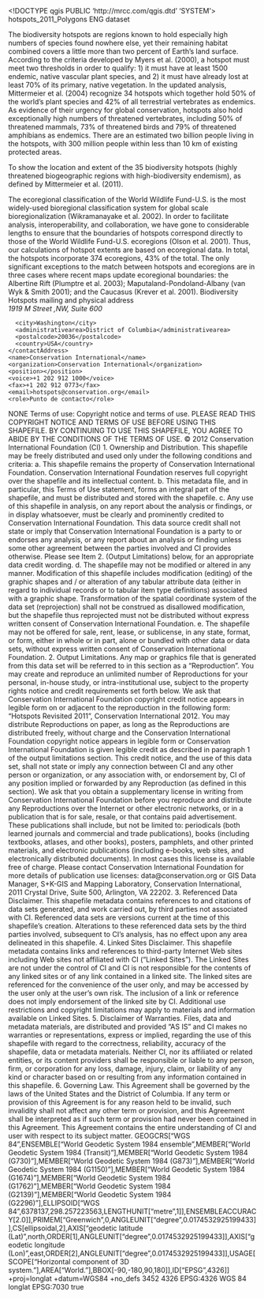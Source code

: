 <!DOCTYPE qgis PUBLIC 'http://mrcc.com/qgis.dtd' 'SYSTEM'>
<qgis version="3.42.0-Münster">
  <identifier>hotspots_2011_Polygons</identifier>
  <parentidentifier></parentidentifier>
  <language>ENG</language>
  <type>dataset</type>
  <title>hotspots_2011_Polygons</title>
  <abstract>The biodiversity hotspots are regions known to hold especially high numbers of species found nowhere else, yet their remaining habitat combined covers a little more than two percent of Earth's land surface. According to the criteria developed by Myers et al. (2000), a hotspot must meet two thresholds in order to qualify: 1) it must have at least 1500 endemic, native vascular plant species, and 2) it must have already lost at least 70% of its primary, native vegetation. In the updated analysis, Mittermeier et al. (2004) recognize 34 hotspots which together hold 50% of the world's plant species and 42% of all terrestrial vertebrates as endemics. As evidence of their urgency for global conservation, hotspots also hold exceptionally high numbers of threatened vertebrates, including 50% of threatened mammals, 73% of threatened birds and 79% of threatened amphibians as endemics. There are an estimated two billion people living in the hotspots, with 300 million people within less than 10 km of existing protected areas.

To show the location and extent of the 35 biodiversity hotspots (highly threatened biogeographic regions with high-biodiversity endemism), as defined by Mittermeier et al. (2011).

The ecoregional classification of the World Wildlife Fund-U.S. is the most widely-used bioregional classification system for global scale bioregionalization (Wikramanayake et al. 2002). In order to facilitate analysis, interoperability, and collaboration, we have gone to considerable lengths to ensure that the boundaries of hotspots correspond directly to those of the World Wildlife Fund-U.S. ecoregions (Olson et al. 2001). Thus, our calculations of hotspot extents are based on ecoregional data. In total, the hotspots incorporate 374 ecoregions, 43% of the total. The only significant exceptions to the match between hotspots and ecoregions are in three cases where recent maps update ecoregional boundaries: the Albertine Rift (Plumptre et al. 2003); Maputaland-Pondoland-Albany (van Wyk &amp; Smith 2001); and the Caucasus (Krever et al. 2001).</abstract>
  <keywords vocabulary="gmd:topicCategory">
    <keyword>Biodiversity Hotspots</keyword>
  </keywords>
  <contact>
    <contactAddress>
      <type>mailing and physical address</type>
      <address>1919 M Street ,NW, Suite 600</address>
      <city>Washington</city>
      <administrativearea>District of Columbia</administrativearea>
      <postalcode>20036</postalcode>
      <country>USA</country>
    </contactAddress>
    <name>Conservation International</name>
    <organization>Conservation International</organization>
    <position></position>
    <voice>+1 202 912 1000</voice>
    <fax>+1 202 912 0773</fax>
    <email>hotspots@conservation.org</email>
    <role>Punto de contacto</role>
  </contact>
  <links>
    <link size="" description="" url="file://\\CI-FILES1\PDRIVE\Kellee\GIS_basedata\biodiversity.gdb" mimeType="" type="Local Area Network" name="File Geodatabase Feature Class" format=""/>
  </links>
  <dates/>
  <fees></fees>
  <constraints type="Acceso">NONE</constraints>
  <rights>Terms of use: Copyright notice and terms of use. PLEASE READ THIS COPYRIGHT NOTICE AND TERMS OF USE BEFORE USING THIS SHAPEFILE. BY CONTINUING TO USE THIS SHAPEFILE, YOU AGREE TO ABIDE BY THE CONDITIONS OF THE TERMS OF USE. © 2012 Conservation International Foundation (CI) 1. Ownership and Distribution. This shapefile may be freely distributed and used only under the following conditions and criteria: a. This shapefile remains the property of Conservation International Foundation. Conservation International Foundation reserves full copyright over the shapefile and its intellectual content. b. This metadata file, and in particular, this Terms of Use statement, forms an integral part of the shapefile, and must be distributed and stored with the shapefile. c. Any use of this shapefile in analysis, on any report about the analysis or findings, or in display whatsoever, must be clearly and prominently credited to Conservation International Foundation. This data source credit shall not state or imply that Conservation International Foundation is a party to or endorses any analysis, or any report about an analysis or finding unless some other agreement between the parties involved and CI provides otherwise. Please see Item 2. (Output Limitations) below, for an appropriate data credit wording. d. The shapefile may not be modified or altered in any manner. Modification of this shapefile includes modification (editing) of the graphic shapes and / or alteration of any tabular attribute data (either in regard to individual records or to tabular item type definitions) associated with a graphic shape. Transformation of the spatial coordinate system of the data set (reprojection) shall not be construed as disallowed modification, but the shapefile thus reprojected must not be distributed without express written consent of Conservation International Foundation. e. The shapefile may not be offered for sale, rent, lease, or sublicense, in any state, format, or form, either in whole or in part, alone or bundled with other data or data sets, without express written consent of Conservation International Foundation. 2. Output Limitations. Any map or graphics file that is generated from this data set will be referred to in this section as a "Reproduction". You may create and reproduce an unlimited number of Reproductions for your personal, in-house study, or intra-institutional use, subject to the property rights notice and credit requirements set forth below. We ask that Conservation International Foundation copyright credit notice appears in legible form on or adjacent to the reproduction in the following form: "Hotspots Revisited 2011", Conservation International 2012. You may distribute Reproductions on paper, as long as the Reproductions are distributed freely, without charge and the Conservation International Foundation copyright notice appears in legible form or Conservation International Foundation is given legible credit as described in paragraph 1 of the output limitations section. This credit notice, and the use of this data set, shall not state or imply any connection between CI and any other person or organization, or any association with, or endorsement by, CI of any position implied or forwarded by any Reproduction (as defined in this section). We ask that you obtain a supplementary license in writing from Conservation International Foundation before you reproduce and distribute any Reproductions over the Internet or other electronic networks, or in a publication that is for sale, resale, or that contains paid advertisement. These publications shall include, but not be limited to: periodicals (both learned journals and commercial and trade publications), books (including textbooks, atlases, and other books), posters, pamphlets, and other printed materials, and electronic publications (including e-books, web sites, and electronically distributed documents). In most cases this license is available free of charge. Please contact Conservation International Foundation for more details of publication use licenses: data@conservation.org or GIS Data Manager, S+K-GIS and Mapping Laboratory, Conservation International, 2011 Crystal Drive, Suite 500, Arlington, VA 22202. 3. Referenced Data Disclaimer. This shapefile metadata contains references to and citations of data sets generated, and work carried out, by third parties not associated with CI. Referenced data sets are versions current at the time of this shapefile's creation. Alterations to these referenced data sets by the third parties involved, subsequent to CI's analysis, has no effect upon any area delineated in this shapefile. 4. Linked Sites Disclaimer. This shapefile metadata contains links and references to third-party Internet Web sites including Web sites not affiliated with CI ("Linked Sites"). The Linked Sites are not under the control of CI and CI is not responsible for the contents of any linked sites or of any link contained in a linked site. The linked sites are referenced for the convenience of the user only, and may be accessed by the user only at the user's own risk. The inclusion of a link or reference does not imply endorsement of the linked site by CI. Additional use restrictions and copyright limitations may apply to materials and information available on Linked Sites. 5. Disclaimer of Warranties. Files, data and metadata materials, are distributed and provided "AS IS" and CI makes no warranties or representations, express or implied, regarding the use of this shapefile with regard to the correctness, reliability, accuracy of the shapefile, data or metadata materials. Neither CI, nor its affiliated or related entities, or its content providers shall be responsible or liable to any person, firm, or corporation for any loss, damage, injury, claim, or liability of any kind or character based on or resulting from any information contained in this shapefile. 6. Governing Law. This Agreement shall be governed by the laws of the United States and the District of Columbia. If any term or provision of this Agreement is for any reason held to be invalid, such invalidity shall not affect any other term or provision, and this Agreement shall be interpreted as if such term or provision had never been contained in this Agreement. This Agreement contains the entire understanding of CI and user with respect to its subject matter.</rights>
  <encoding></encoding>
  <crs>
    <spatialrefsys nativeFormat="Wkt">
      <wkt>GEOGCRS["WGS 84",ENSEMBLE["World Geodetic System 1984 ensemble",MEMBER["World Geodetic System 1984 (Transit)"],MEMBER["World Geodetic System 1984 (G730)"],MEMBER["World Geodetic System 1984 (G873)"],MEMBER["World Geodetic System 1984 (G1150)"],MEMBER["World Geodetic System 1984 (G1674)"],MEMBER["World Geodetic System 1984 (G1762)"],MEMBER["World Geodetic System 1984 (G2139)"],MEMBER["World Geodetic System 1984 (G2296)"],ELLIPSOID["WGS 84",6378137,298.257223563,LENGTHUNIT["metre",1]],ENSEMBLEACCURACY[2.0]],PRIMEM["Greenwich",0,ANGLEUNIT["degree",0.0174532925199433]],CS[ellipsoidal,2],AXIS["geodetic latitude (Lat)",north,ORDER[1],ANGLEUNIT["degree",0.0174532925199433]],AXIS["geodetic longitude (Lon)",east,ORDER[2],ANGLEUNIT["degree",0.0174532925199433]],USAGE[SCOPE["Horizontal component of 3D system."],AREA["World."],BBOX[-90,-180,90,180]],ID["EPSG",4326]]</wkt>
      <proj4>+proj=longlat +datum=WGS84 +no_defs</proj4>
      <srsid>3452</srsid>
      <srid>4326</srid>
      <authid>EPSG:4326</authid>
      <description>WGS 84</description>
      <projectionacronym>longlat</projectionacronym>
      <ellipsoidacronym>EPSG:7030</ellipsoidacronym>
      <geographicflag>true</geographicflag>
    </spatialrefsys>
  </crs>
  <extent>
    <spatial dimensions="2" miny="-57.21032999999999902" crs="EPSG:4326" maxx="180" maxz="0" maxy="47.26247599999999949" minx="-180" minz="0"/>
    <temporal>
      <period>
        <start></start>
        <end></end>
      </period>
    </temporal>
  </extent>
</qgis>
